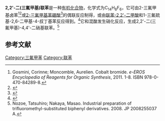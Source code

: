 {{Chembox
| Name = 
| NameEn = 
| ImageFile = 2,2'-ditrifluoromethyldiphenyl.png
|  ImageSize = 
|  ImageAlt = 
| IUPACName = 
| IUPACNameZh = 
| OtherNames = 
| Section1 = {{Chembox Identifiers
|   CASNo = 567-15-7
|   CASNo_Ref = {{cascite|correct|CAS}}
|   PubChem = 
|   SMILES =  FC(F)(F)C=1C=CC=CC1C=2C=CC=CC2C(F)(F)F}}
| Section2 = {{Chembox Properties
| C=14 | H=8 | F=6
|   Appearance = 
|   Density = 
|   MeltingPt = {{convert|32|C|K}}<ref name=RA>{{cite journal|journal=Journal of the Chemical Society (Resumed)|language=en|issn=0368-1769|date=1953|pages=1994|doi=10.1039/jr9530001994|url=http://xlink.rsc.org/?DOI=jr9530001994|title=406. The reactions of certain nitrogen-containing compounds derived from benzotrifluoride|accessdate=2021-03-20|author=R. A. Cartwright, J. C. Tatlow}}</ref>
|   BoilingPt = {{convert|230|C|K}}<ref name=RA />
|   Solubility =  }}
| Section3 = {{Chembox Hazards
|   MainHazards = 
|   FlashPt = 
|   Autoignition =  }}
}}

'''2,2'-二(三氟甲基)联苯'''是一种[[有机化合物|有机化合物]]，化学式为C<sub>14</sub>H<sub>8</sub>F<sub>6</sub>，它可由2-三氟甲基卤苯<ref>Gosmini, Corinne; Moncomble, Aurelien. Cobalt bromide. ''e-EROS Encyclopedia of Reagents for Organic Synthesis'', 2011. 1-8. ISBN 978-0-470-84289-8.</ref><ref>{{cite book|location=Hoboken, NJ, USA|language=en|isbn=9780471264187|publisher=John Wiley & Sons, Inc.|date=2004-01-28|pages=265–555|url=http://doi.wiley.com/10.1002/0471264180.or063.03|title=Cu, Ni, and Pd Mediated Homocoupling Reactions in Biaryl Syntheses: The Ullmann Reaction|accessdate=2021-03-20|editor= John Wiley & Sons, Inc.|author=Todd D. Nelson, R. David Crouch|doi=10.1002/0471264180.or063.03}}</ref>或[[2-三氟甲基苯硼酸|2-三氟甲基苯硼酸]]<ref>{{cite journal|journal=Journal of Carbohydrate Chemistry|volume=39|issue=5-6|language=en|issn=0732-8303|date=2020-07-23|pages=288–299|doi=10.1080/07328303.2020.1788573|url=https://www.tandfonline.com/doi/full/10.1080/07328303.2020.1788573|title=Glucopyranoside-substituted imidazolium-based chiral ionic liquids for Pd-catalyzed homo-coupling of arylboronic acids in water|accessdate=2021-03-20|author=Zhonggao Zhou, Jing Li, Yue Wu, Yangyang Yuan, Lingfang Kong, Jun Xue, Zhiqiang Huang}}</ref>的偶联反应制得，或由[[联苯-2,2'-二甲酸|联苯-2,2'-二甲酸]]和1-三氟硫基-2,6-二甲基-4-叔丁基苯反应得到。<ref>{{cite journal|journal=Journal of the American Chemical Society|volume=132|issue=51|language=en|issn=0002-7863|date=2010-12-29|pages=18199–18205|doi=10.1021/ja106343h|url=https://pubs.acs.org/doi/10.1021/ja106343h|title=Discovery of 4- tert -Butyl-2,6-dimethylphenylsulfur Trifluoride as a Deoxofluorinating Agent with High Thermal Stability as Well as Unusual Resistance to Aqueous Hydrolysis, and Its Diverse Fluorination Capabilities Including Deoxofluoro-Arylsulfinylation with High Stereoselectivity|accessdate=2021-03-20|author=Teruo Umemoto, Rajendra P. Singh, Yong Xu, Norimichi Saito|archive-date=2020-11-10|archive-url=https://web.archive.org/web/20201110011124/https://pubs.acs.org/doi/10.1021/ja106343h}}</ref>它和混酸发生硝化反应，生成2,2'-二(三氟甲基)-4,4'-二硝基联苯。<ref>Nozoe, Tatsuhiro; Nakaya, Masao. Industrial preparation of trifluoromethyl-​substituted biphenyl derivatives. 2008. JP 2008255037 A.</ref>

==参考文献==
{{reflist}}

[[Category:三氟甲苯|Category:三氟甲苯]]
[[Category:联苯|Category:联苯]]